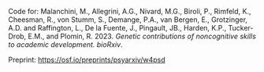 Code for: Malanchini, M., Allegrini, A.G., Nivard, M.G., Biroli, P., Rimfeld, K., Cheesman, R., von Stumm, S., Demange, P.A., van Bergen, E., Grotzinger, A.D. and Raffington, L., De la Fuente, J., Pingault, JB., Harden, K.P., Tucker-Drob, E.M., and Plomin, R. 2023. *Genetic contributions of noncognitive skills to academic development.* *bioRxiv*.

Preprint: <https://osf.io/preprints/psyarxiv/w4psd>
